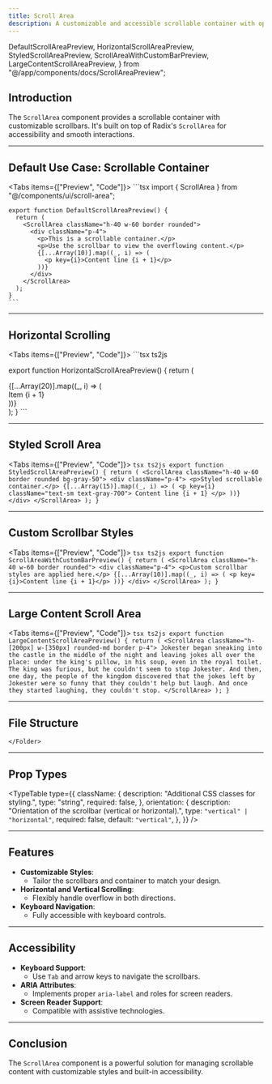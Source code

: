 ```yaml
---
title: Scroll Area
description: A customizable and accessible scrollable container with optional scrollbars.
---
```



  DefaultScrollAreaPreview,
  HorizontalScrollAreaPreview,
  StyledScrollAreaPreview,
  ScrollAreaWithCustomBarPreview,
  LargeContentScrollAreaPreview,
} from "@/app/components/docs/ScrollAreaPreview";

## Introduction

The `ScrollArea` component provides a scrollable container with customizable scrollbars. It's built on top of Radix's `ScrollArea` for accessibility and smooth interactions.

---

## Default Use Case: Scrollable Container

<Tabs items={["Preview", "Code"]}>
  <Tab value="Preview" className="mx-auto h-72 pb-8 content-center items-center">
    <DefaultScrollAreaPreview />
  </Tab>
  <Tab value="Code">
    ```tsx
    import { ScrollArea } from "@/components/ui/scroll-area";

    export function DefaultScrollAreaPreview() {
      return (
        <ScrollArea className="h-40 w-60 border rounded">
          <div className="p-4">
            <p>This is a scrollable container.</p>
            <p>Use the scrollbar to view the overflowing content.</p>
            {[...Array(10)].map((_, i) => (
              <p key={i}>Content line {i + 1}</p>
            ))}
          </div>
        </ScrollArea>
      );
    }
    ```
  </Tab>
</Tabs>

---

## Horizontal Scrolling

<Tabs items={["Preview", "Code"]}>
  <Tab value="Preview" className="mx-auto h-72 pb-8 content-center items-center">
    <HorizontalScrollAreaPreview />
  </Tab>
  <Tab value="Code">
    ```tsx ts2js
  
export function HorizontalScrollAreaPreview() {
  return (
    <ScrollArea className="w-96 whitespace-nowrap rounded-md border">
      <div className="flex space-x-4 p-4">
        {[...Array(20)].map((_, i) => (
          <div
            key={i}
            className="flex-none h-16 w-16 bg-gray-200 rounded text-center flex items-center justify-center"
          >
            Item {i + 1}
          </div>
        ))}
      </div>
      <ScrollBar orientation="horizontal" />
    </ScrollArea>
  );
}
    ```
  </Tab>
</Tabs>

---

## Styled Scroll Area

<Tabs items={["Preview", "Code"]}>
  <Tab value="Preview" className="mx-auto h-72 pb-8 content-center items-center">
    <StyledScrollAreaPreview />
  </Tab>
  <Tab value="Code">
    ```tsx ts2js
    export function StyledScrollAreaPreview() {
      return (
        <ScrollArea className="h-40 w-60 border rounded bg-gray-50">
          <div className="p-4">
            <p>Styled scrollable container.</p>
            {[...Array(15)].map((_, i) => (
              <p key={i} className="text-sm text-gray-700">
                Content line {i + 1}
              </p>
            ))}
          </div>
        </ScrollArea>
      );
    }
    ```
  </Tab>
</Tabs>

---

## Custom Scrollbar Styles

<Tabs items={["Preview", "Code"]}>
  <Tab value="Preview" className="mx-auto h-72 pb-8 content-center items-center">
    <ScrollAreaWithCustomBarPreview />
  </Tab>
  <Tab value="Code">
    ```tsx ts2js
    export function ScrollAreaWithCustomBarPreview() {
      return (
        <ScrollArea className="h-40 w-60 border rounded">
          <div className="p-4">
            <p>Custom scrollbar styles are applied here.</p>
            {[...Array(10)].map((_, i) => (
              <p key={i}>Content line {i + 1}</p>
            ))}
          </div>
        </ScrollArea>
      );
    }
    ```
  </Tab>
</Tabs>

---

## Large Content Scroll Area

<Tabs items={["Preview", "Code"]}>
  <Tab value="Preview" className="mx-auto h-72 pb-8 content-center items-center">
    <LargeContentScrollAreaPreview />
  </Tab>
  <Tab value="Code">
    ```tsx ts2js
export function LargeContentScrollAreaPreview() {
  return (
    <ScrollArea className="h-[200px] w-[350px] rounded-md border p-4">
      Jokester began sneaking into the castle in the middle of the night and
      leaving jokes all over the place: under the king's pillow, in his soup,
      even in the royal toilet. The king was furious, but he couldn't seem to
      stop Jokester. And then, one day, the people of the kingdom discovered
      that the jokes left by Jokester were so funny that they couldn't help but
      laugh. And once they started laughing, they couldn't stop.
    </ScrollArea>
  );
}
    ```
  </Tab>
</Tabs>

---

## File Structure

<Files>
  <Folder name="app" defaultOpen>
    <Folder name="components">
      <Folder name="ui">
        <File name="scroll-area.tsx" />
      </Folder>
  
    </Folder>
  </Folder>
</Files>

---

## Prop Types

<TypeTable
  type={{
    className: {
      description: "Additional CSS classes for styling.",
      type: "string",
      required: false,
    },
    orientation: {
      description: "Orientation of the scrollbar (vertical or horizontal).",
      type: `"vertical" | "horizontal"`,
      required: false,
      default: `"vertical"`,
    },
  }}
/>

---

## Features

- **Customizable Styles**:
  - Tailor the scrollbars and container to match your design.
- **Horizontal and Vertical Scrolling**:
  - Flexibly handle overflow in both directions.
- **Keyboard Navigation**:
  - Fully accessible with keyboard controls.

---

## Accessibility

- **Keyboard Support**:
  - Use `Tab` and arrow keys to navigate the scrollbars.
- **ARIA Attributes**:
  - Implements proper `aria-label` and roles for screen readers.
- **Screen Reader Support**:
  - Compatible with assistive technologies.

---

## Conclusion

The `ScrollArea` component is a powerful solution for managing scrollable content with customizable styles and built-in accessibility.
